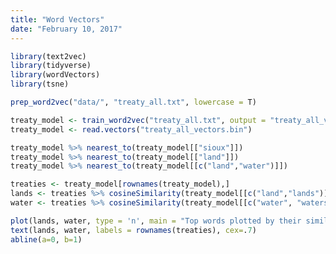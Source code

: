 ```yaml
---
title: "Word Vectors"
date: "February 10, 2017"
---
```


```r
library(text2vec)
library(tidyverse)
library(wordVectors)
library(tsne)

prep_word2vec("data/", "treaty_all.txt", lowercase = T)

treaty_model <- train_word2vec("treaty_all.txt", output = "treaty_all_vectors.bin", threads = 6, vectors = 100, window = 12)
treaty_model <- read.vectors("treaty_all_vectors.bin")

treaty_model %>% nearest_to(treaty_model[["sioux"]])
treaty_model %>% nearest_to(treaty_model[["land"]])
treaty_model %>% nearest_to(treaty_model[[c("land","water")]])

treaties <- treaty_model[rownames(treaty_model),]
lands <- treaties %>% cosineSimilarity(treaty_model[[c("land","lands")]])
water <- treaties %>% cosineSimilarity(treaty_model[[c("water", "waters")]])

plot(lands, water, type = 'n', main = "Top words plotted by their similarity to land \n and water")
text(lands, water, labels = rownames(treaties), cex=.7)
abline(a=0, b=1)
```